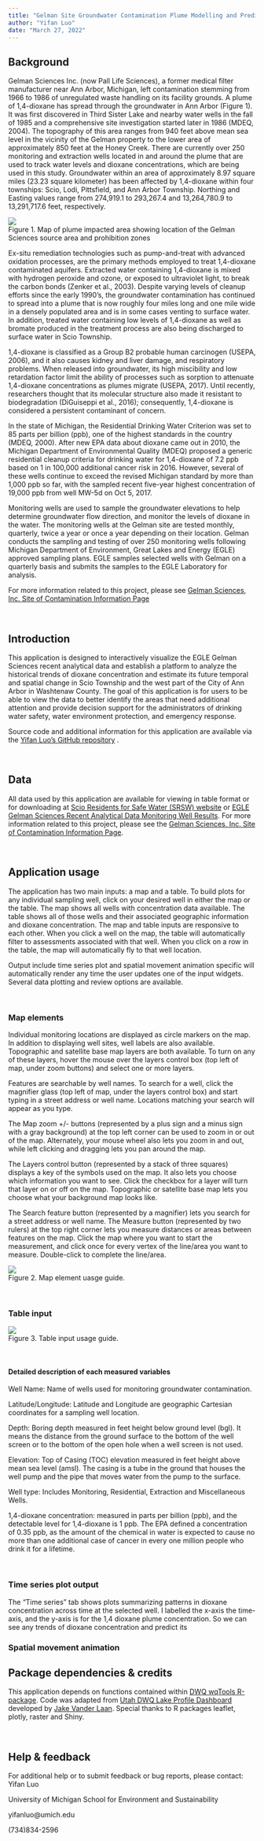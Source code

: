 ```yaml
---
title: "Gelman Site Groundwater Contamination Plume Modelling and Prediction"
author: "Yifan Luo"
date: "March 27, 2022"
---
```

## Background
Gelman Sciences Inc. (now Pall Life Sciences), a former medical filter manufacturer near Ann Arbor, Michigan, left contamination stemming from 1966 to 1986 of unregulated waste handling on its facility grounds. A plume of 1,4-dioxane has spread through the groundwater in Ann Arbor (Figure 1). It was first discovered in Third Sister Lake and nearby water wells in the fall of 1985 and a comprehensive site investigation started later in 1986 (MDEQ, 2004). The topography of this area ranges from 940 feet above mean sea level in the vicinity of the Gelman property to the lower area of approximately 850 feet at the Honey Creek. There are currently over 250 monitoring and extraction wells located in and around the plume that are used to track water levels and dioxane concentrations, which are being used in this study. Groundwater within an area of approximately 8.97 square miles (23.23 square kilometer) has been affected by 1,4-dioxane within four townships: Scio, Lodi, Pittsfield, and Ann Arbor Township. Northing and Easting values range from 274,919.1 to 293,267.4 and 13,264,780.9 to 13,291,717.6 feet, respectively.

![](Dioxane-Plume_Map-7-2-ppb-Gelman-Sciences-Inc-Remediation-2020-2021-07-13_731040_7 Medium.png)  
Figure 1. Map of plume impacted area showing location of the Gelman Sciences source area and prohibition zones
<br>

Ex-situ remediation technologies such as pump-and-treat with advanced oxidation processes, are the primary methods employed to treat 1,4-dioxane contaminated aquifers. Extracted water containing 1,4-dioxane is mixed with hydrogen peroxide and ozone, or exposed to ultraviolet light, to break the carbon bonds (Zenker et al., 2003). Despite varying levels of cleanup efforts since the early 1990’s, the groundwater contamination has continued to spread into a plume that is now roughly four miles long and one mile wide in a densely populated area and is in some cases venting to surface water. In addition, treated water containing low levels of 1,4-dioxane as well as bromate produced in the treatment process are also being discharged to surface water in Scio Township.

1,4-dioxane is classified as a Group B2 probable human carcinogen (USEPA, 2006), and it also causes kidney and liver damage, and respiratory problems. When released into groundwater, its high miscibility and low retardation factor limit the ability of processes such as sorption to attenuate 1,4-dioxane concentrations as plumes migrate (USEPA, 2017). Until recently, researchers thought that its molecular structure also made it resistant to biodegradation (DiGuiseppi et al., 2016); consequently, 1,4-dioxane is considered a persistent contaminant of concern. 

In the state of Michigan, the Residential Drinking Water Criterion was set to 85 parts per billion (ppb), one of the highest standards in the country (MDEQ, 2000). After new EPA data about dioxane came out in 2010, the Michigan Department of Environmental Quality (MDEQ) proposed a generic residential cleanup criteria for drinking water for 1,4-dioxane of 7.2 ppb based on 1 in 100,000 additional cancer risk in 2016. However, several of these wells continue to exceed the revised Michigan standard by more than 1,000 ppb so far, with the sampled recent five-year highest concentration of 19,000 ppb from well MW-5d on Oct 5, 2017.

Monitoring wells are used to sample the groundwater elevations to help determine groundwater flow direction, and monitor the levels of dioxane in the water. The monitoring wells at the Gelman site are tested monthly, quarterly, twice a year or once a year depending on their location. Gelman conducts the sampling and testing of over 250 monitoring wells following Michigan Department of Environment, Great Lakes and Energy (EGLE) approved sampling plans. EGLE samples selected wells with Gelman on a quarterly basis and submits the samples to the EGLE Laboratory for analysis.

For more information related to this project, please see [Gelman Sciences, Inc. Site of Contamination Information Page](https://www.michigan.gov/egle/0,9429,7-135-3311_4109_9846-71595--,00.html)

<br>

## Introduction
This application is designed to interactively visualize the EGLE Gelman Sciences recent analytical data and establish a platform to analyze the historical trends of dioxane concentration and estimate its future temporal and spatial change in Scio Township and the west part of the City of Ann Arbor in Washtenaw County. The goal of this application is for users to be able to view the data to better identify the areas that need additional attention and provide decision support for the administrators of drinking water safety, water environment protection, and emergency response.

Source code and additional information for this application are available via the [Yifan Luo's GitHub repository](https://github.com/luo-yifan/gelman_shiny) .  

<br>

## Data
All data used by this application are available for viewing in table format or for downloading at [Scio Residents for Safe Water (SRSW) website](https://sites.google.com/site/srsworg/srsw-org/data) or [EGLE Gelman Sciences Recent Analytical Data Monitoring Well Results](https://www.michigan.gov/egle/0,9429,7-135-3311_4109_9846_30022-71616--,00.html). For more information related to this project, please see the [Gelman Sciences, Inc. Site of Contamination Information Page](https://www.michigan.gov/egle/0,9429,7-135-3311_4109_9846-71595--,00.html).

<br>

## Application usage
The application has two main inputs: a map and a table. To build plots for any individual sampling well, click on your desired well in either the map or the table. The map shows all wells with concentration data available. The table shows all of those wells and their associated geographic information and dioxane concentration. The map and table inputs are responsive to each other. When you click a well on the map, the table will automatically filter to assessments associated with that well. When you click on a row in the table, the map will automatically fly to that well location.  

Output include time series plot and spatial movement animation specific will automatically render any time the user updates one of the input widgets. Several data plotting and review options are available. 

<br>

### Map elements
Individual monitoring locations are displayed as circle markers on the map. In addition to displaying well sites, well labels are also available. Topographic and satellite base map layers are both available. To turn on any of these layers, hover the mouse over the layers control box (top left of map, under zoom buttons) and select one or more layers.

Features are searchable by well names. To search for a well, click the magnifier glass (top left of map, under the layers control box) and start typing in a street address or well name. Locations matching your search will appear as you type.  

The Map zoom +/- buttons (represented by a plus sign and a minus sign with a gray background) at the top left corner can be used to zoom in or out of the map. Alternately, your mouse wheel also lets you zoom in and out, while left clicking and dragging lets you pan around the map.

The Layers control button (represented by a stack of three squares) displays a key of the symbols used on the map. It also lets you choose which information you want to see. Click the checkbox for a layer will turn that layer on or off on the map. Topographic or satellite base map lets you choose what your background map looks like.

The Search feature button (represented by a magnifier) lets you search for a street address or well name. 
The Measure button (represented by two rulers) at the top right corner lets you measure distances or areas between features on the map. Click the map where you want to start the measurement, and click once for every vertex of the line/area you want to measure. Double-click to complete the line/area.

![](map_element.png)  
Figure 2. Map element uasge guide.

<br>

### Table input
![](table_input Medium.png)  
Figure 3. Table input usage guide.

<br>

#### Detailed description of each measured variables
Well Name: Name of wells used for monitoring groundwater contamination.

Latitude/Longitude: Latitude and Longitude are geographic Cartesian coordinates for a sampling well location. 

Depth: Boring depth measured in feet height below ground level (bgl). It means the distance from the ground surface to the bottom of the well screen or to the bottom of the open hole when a well screen is not used.

Elevation: Top of Casing (TOC) elevation measured in feet height above mean sea level (amsl). The casing is a tube in the ground that houses the well pump and the pipe that moves water from the pump to the surface.

Well type: Includes Monitoring, Residential, Extraction and Miscellaneous Wells.

1,4-dioxane concentration: measured in parts per billion (ppb), and the detectable level for 1,4-dioxane is 1 ppb. The EPA defined a concentration of 0.35 ppb, as the amount of the chemical in water is expected to cause no more than one additional case of cancer in every one million people who drink it for a lifetime. 

<br>

### Time series plot output
The "Time series" tab shows plots summarizing patterns in dioxane concentration across time at the selected well. I labelled the x-axis the time-axis, and the y-axis is for the 1,4 dioxane plume concentration. So we can see any trends of dioxane concentration and predict its 

### Spatial movement animation 


## Package dependencies & credits
This application depends on functions contained within [DWQ wqTools R-package](https://github.com/utah-dwq/wqTools). Code was adapted from [Utah DWQ Lake Profile Dashboard](https://github.com/rstudio/shiny-gallery/tree/master/lake-profile-dashboard) developed by [Jake Vander Laan](https://github.com/jakevl). Special thanks to R packages leaflet, plotly, raster and Shiny.

<br>

## Help & feedback
For additional help or to submit feedback or bug reports, please contact:  
Yifan Luo

University of Michigan School for Environment and Sustainability

yifanluo@umich.edu 

(734)834-2596

<br>

